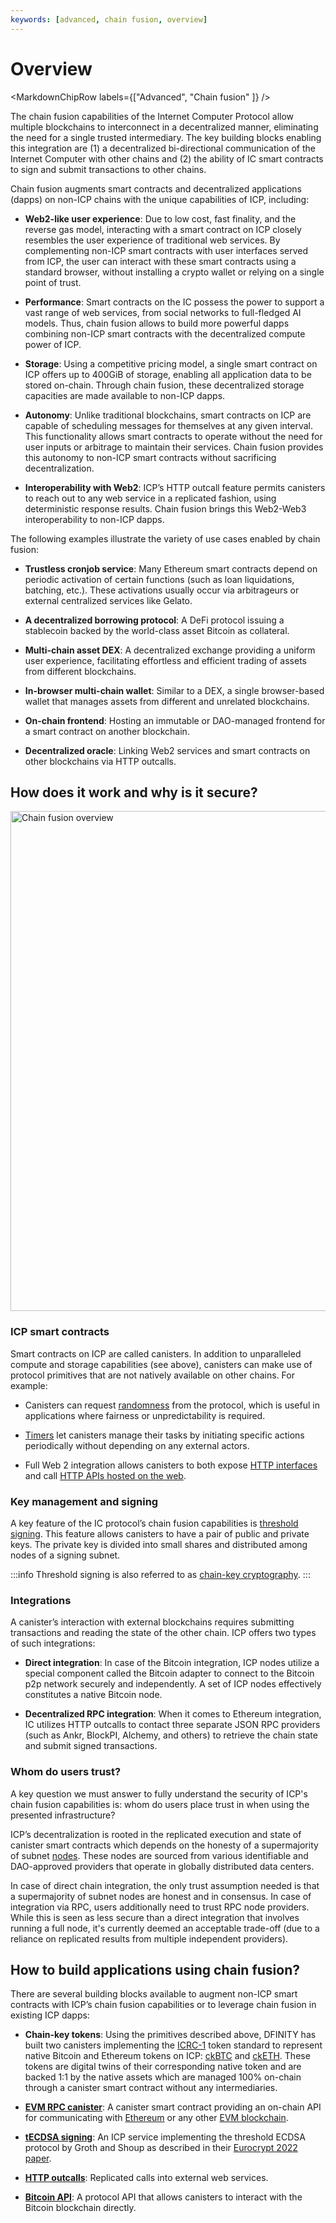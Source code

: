 ```yaml
---
keywords: [advanced, chain fusion, overview]
---
```



# Overview

<MarkdownChipRow labels={["Advanced", "Chain fusion" ]} />

The chain fusion capabilities of the Internet Computer Protocol allow multiple blockchains to interconnect in a decentralized manner, eliminating the need for a single trusted intermediary. The key building blocks enabling this integration are (1) a decentralized bi-directional communication of the Internet Computer with other chains and (2) the ability of IC smart contracts to sign and submit transactions to other chains.

Chain fusion augments smart contracts and decentralized applications (dapps) on non-ICP chains with the unique capabilities of ICP, including:

- **Web2-like user experience**: Due to low cost, fast finality, and the reverse gas model, interacting with a smart contract on ICP closely resembles the user experience of traditional web services. By complementing non-ICP smart contracts with user interfaces served from ICP, the user can interact with these smart contracts using a standard browser, without installing a crypto wallet or relying on a single point of trust.

- **Performance**: Smart contracts on the IC possess the power to support a vast range of web services, from social networks to full-fledged AI models. Thus, chain fusion allows to build more powerful dapps combining non-ICP smart contracts with the decentralized compute power of ICP.

- **Storage**: Using a competitive pricing model, a single smart contract on ICP offers up to 400GiB of storage, enabling all application data to be stored on-chain. Through chain fusion, these decentralized storage capacities are made available to non-ICP dapps.

- **Autonomy**: Unlike traditional blockchains, smart contracts on ICP  are capable of scheduling messages for themselves at any given interval. This functionality allows smart contracts to operate without the need for user inputs or arbitrage to maintain their services. Chain fusion provides this autonomy to non-ICP smart contracts without sacrificing decentralization.

- **Interoperability with Web2**: ICP’s HTTP outcall feature permits canisters to reach out to any web service in a replicated fashion, using deterministic response results. Chain fusion brings this Web2-Web3 interoperability to non-ICP dapps.

The following examples illustrate the variety of use cases enabled by chain fusion:

- **Trustless cronjob service**: Many Ethereum smart contracts depend on periodic activation of certain functions (such as loan liquidations, batching, etc.). These activations usually occur via arbitrageurs or external centralized services like Gelato.

- **A decentralized borrowing protocol**: A DeFi protocol issuing a stablecoin backed by the world-class asset Bitcoin as collateral.

- **Multi-chain asset DEX**: A decentralized exchange providing a uniform user experience, facilitating effortless and efficient trading of assets from different blockchains.

- **In-browser multi-chain wallet**: Similar to a DEX, a single browser-based wallet that manages assets from different and unrelated blockchains.

- **On-chain frontend**: Hosting an immutable or DAO-managed frontend for a smart contract on another blockchain.

- **Decentralized oracle**: Linking Web2 services and smart contracts on other blockchains via HTTP outcalls.


## How does it work and why is it secure?

<div class="text-center">
  <img
    src={useBaseUrl("/img/docs/chain-fusion-overview.png")}
    alt="Chain fusion overview"
    width="800"
  />
</div>

### ICP smart contracts

Smart contracts on ICP are called canisters. In addition to unparalleled compute and storage capabilities (see above), canisters can make use of protocol primitives that are not natively available on other chains. For example:

- Canisters can request [randomness](/docs/current/developer-docs/smart-contracts/advanced-features/management-canister/#retrieving-randomness) from the protocol, which is useful in applications where fairness or unpredictability is required.

- [Timers](/docs/current/developer-docs/smart-contracts/advanced-features/periodic-tasks/) let canisters manage their tasks by initiating specific actions periodically without depending on any external actors.

- Full Web 2 integration allows canisters to both expose [HTTP interfaces](/docs/current/developer-docs/smart-contracts/advanced-features/serving-http-request) and call [HTTP APIs hosted on the web](/docs/current/developer-docs/smart-contracts/advanced-features/https-outcalls/making-http-requests).

### Key management and signing

A key feature of the IC protocol’s chain fusion capabilities is [threshold signing](/docs/current/developer-docs/smart-contracts/encryption/t-ecdsa/). This feature allows canisters to have a pair of public and private keys. The private key is divided into small shares and distributed among nodes of a signing subnet.

:::info
Threshold signing is also referred to as [chain-key cryptography](/docs/current/concepts/glossary/#chain-key).
:::

### Integrations

A canister’s interaction with external blockchains requires submitting transactions and reading the state of the other chain. ICP offers two types of such integrations:

- **Direct integration**: In case of the Bitcoin integration, ICP nodes utilize a special component called the Bitcoin adapter to connect to the Bitcoin p2p network securely and independently. A set of ICP nodes effectively constitutes a native Bitcoin node.

- **Decentralized RPC integration**: When it comes to Ethereum integration, IC utilizes HTTP outcalls to contact three separate JSON RPC providers (such as Ankr, BlockPI, Alchemy, and others) to retrieve the chain state and submit signed transactions.

### Whom do users trust?

A key question we must answer to fully understand the security of ICP's chain fusion capabilities is: whom do users place trust in when using the presented infrastructure?

ICP’s decentralization is rooted in the replicated execution and state of canister smart contracts which depends on the honesty of a supermajority of subnet [nodes](/docs/current/developer-docs/getting-started/overview-of-icp/#nodes). These nodes are sourced from various identifiable and DAO-approved providers that operate in globally distributed data centers.

In case of direct chain integration, the only trust assumption needed is that a supermajority of subnet nodes are honest and in consensus. In case of integration via RPC, users additionally need to trust RPC node providers. While this is seen as less secure than a direct integration that involves running a full node, it's currently deemed an acceptable trade-off (due to a reliance on replicated results from multiple independent providers).

## How to build applications using chain fusion?

There are several building blocks available to augment non-ICP smart contracts with ICP’s chain fusion capabilities or to leverage chain fusion in existing ICP dapps:

- **Chain-key tokens**: Using the primitives described above, DFINITY has built two canisters implementing the [ICRC-1](https://github.com/dfinity/ICRC) token standard to represent native Bitcoin and Ethereum tokens on ICP: [ckBTC](/docs/current/developer-docs/multi-chain/bitcoin/ckbtc) and [ckETH](/docs/current/developer-docs/multi-chain/ethereum/cketh). These tokens are digital twins of their corresponding native token and are backed 1:1 by the native assets which are managed 100% on-chain through a canister smart contract without any intermediaries.

- **[EVM RPC canister](/docs/current/developer-docs/multi-chain/ethereum/evm-rpc/evm-rpc-canister)**: A canister smart contract providing an on-chain API for communicating with [Ethereum](https://ethereum.org/en/) or any other [EVM blockchain](https://chainlist.org/?testnets=true).

- **[tECDSA signing](/docs/current/references/t-ecdsa-how-it-works/)**: An ICP service implementing the threshold ECDSA protocol by Groth and Shoup as described in their [Eurocrypt 2022 paper](https://eprint.iacr.org/2021/1330).

- **[HTTP outcalls](/docs/current/developer-docs/security/rust-canister-development-security-best-practices/#http-outcalls)**: Replicated calls into external web services.

- **[Bitcoin API](/docs/current/references/bitcoin-how-it-works/)**: A protocol API that allows canisters to interact with the Bitcoin blockchain directly.
